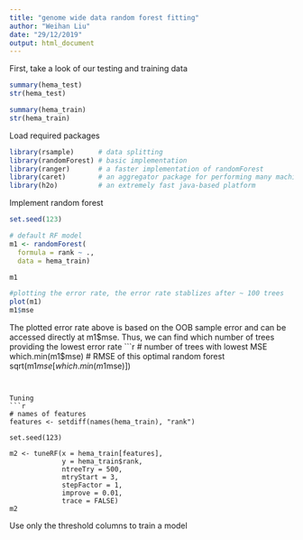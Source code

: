 ```yaml
---
title: "genome wide data random forest fitting"
author: "Weihan Liu"
date: "29/12/2019"
output: html_document
---
```


First, take a look of our testing and training data
```r
summary(hema_test)
str(hema_test)

summary(hema_train)
str(hema_train)
```

Load required packages
```r
library(rsample)      # data splitting 
library(randomForest) # basic implementation
library(ranger)       # a faster implementation of randomForest
library(caret)        # an aggregator package for performing many machine learning models
library(h2o)          # an extremely fast java-based platform
```


Implement random forest
```r
set.seed(123)

# default RF model
m1 <- randomForest(
  formula = rank ~ .,
  data = hema_train)

m1

#plotting the error rate, the error rate stablizes after ~ 100 trees
plot(m1)
m1$mse
```


The plotted error rate above is based on the OOB sample error and can be accessed directly at m1$mse. Thus, we can find which number of trees providing the lowest error rate
```r
# number of trees with lowest MSE
which.min(m1$mse)
# RMSE of this optimal random forest
sqrt(m1$mse[which.min(m1$mse)])
```


Tuning
```r
# names of features
features <- setdiff(names(hema_train), "rank")

set.seed(123)

m2 <- tuneRF(x = hema_train[features],
             y = hema_train$rank,
             ntreeTry = 500,
             mtryStart = 3,
             stepFactor = 1,
             improve = 0.01,
             trace = FALSE)
m2
```


Use only the threshold columns to train a model
```r

```






